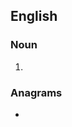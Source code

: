==English==

===Noun===
{{head|en|noun plural form}}

# {{plural of|platelet|lang=en}}

===Anagrams===
* {{anagrams|en|altepetls|pallettes}}